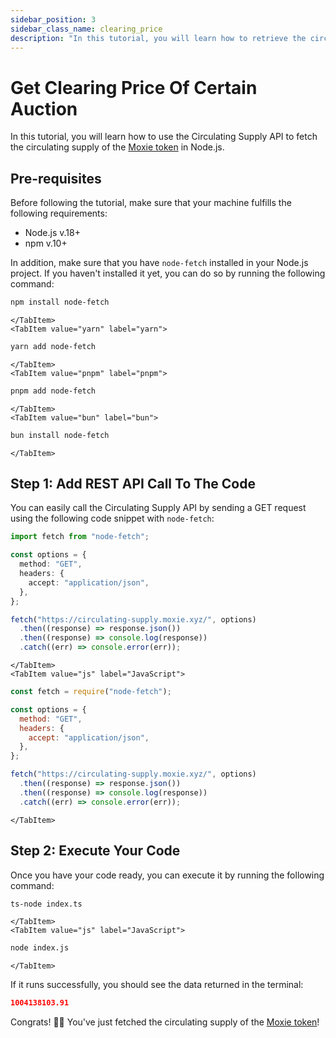 ```yaml
---
sidebar_position: 3
sidebar_class_name: clearing_price
description: "In this tutorial, you will learn how to retrieve the circulating supply of the Moxie token using the Circulating Supply API."
---
```



# Get Clearing Price Of Certain Auction

In this tutorial, you will learn how to use the Circulating Supply API to fetch the circulating supply of the [Moxie token](https://build.moxie.xyz/the-moxie-protocol/moxie-token) in Node.js.

## Pre-requisites

Before following the tutorial, make sure that your machine fulfills the following requirements:

- Node.js v.18+
- npm v.10+

In addition, make sure that you have `node-fetch` installed in your Node.js project. If you haven't installed it yet, you can do so by running the following command:

<Tabs>
    <TabItem value="npm" label="npm">

```bash
npm install node-fetch
```

    </TabItem>
    <TabItem value="yarn" label="yarn">

```bash
yarn add node-fetch
```

    </TabItem>
    <TabItem value="pnpm" label="pnpm">

```bash
pnpm add node-fetch
```

    </TabItem>
    <TabItem value="bun" label="bun">

```bash
bun install node-fetch
```

    </TabItem>

</Tabs>

## Step 1: Add REST API Call To The Code

You can easily call the Circulating Supply API by sending a GET request using the following code snippet with `node-fetch`:

<Tabs>
    <TabItem value="ts" label="TypeScript">

```ts title="index.ts"
import fetch from "node-fetch";

const options = {
  method: "GET",
  headers: {
    accept: "application/json",
  },
};

fetch("https://circulating-supply.moxie.xyz/", options)
  .then((response) => response.json())
  .then((response) => console.log(response))
  .catch((err) => console.error(err));
```

    </TabItem>
    <TabItem value="js" label="JavaScript">

```js title="index.js"
const fetch = require("node-fetch");

const options = {
  method: "GET",
  headers: {
    accept: "application/json",
  },
};

fetch("https://circulating-supply.moxie.xyz/", options)
  .then((response) => response.json())
  .then((response) => console.log(response))
  .catch((err) => console.error(err));
```

    </TabItem>

</Tabs>

## Step 2: Execute Your Code

Once you have your code ready, you can execute it by running the following command:

<Tabs>
    <TabItem value="ts" label="TypeScript">

```sh
ts-node index.ts
```

    </TabItem>
    <TabItem value="js" label="JavaScript">

```sh
node index.js
```

    </TabItem>

</Tabs>

If it runs successfully, you should see the data returned in the terminal:

```json
1004138103.91
```

Congrats! 🥳🎉 You've just fetched the circulating supply of the [Moxie token](https://build.moxie.xyz/the-moxie-protocol/moxie-token)!

<DeveloperSupport />
